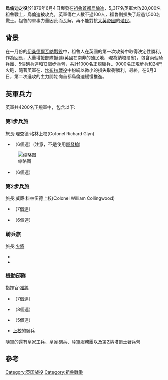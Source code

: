 {{Infobox Military Conflict
|conflict=烏倫迪之役
|partof=[[祖魯戰爭|祖魯戰爭]]
|image=[[Image:The_burning_of_Ulundi.jpg|300px]]
|caption= 燃燒中的烏倫迪
|date=1879年6月4日
|place=[[南部非洲|南非]][[烏倫迪|烏倫迪]]
|result=英軍決定性勝利
|combatant1=[[Image:Flag_of_the_United_Kingdom.svg|20px]] [[大英帝國|大英帝國]]
|combatant2=[[祖魯王國|祖魯王國]]
|commander1=[[第二代切姆斯福德男爵弗雷德里克·奧古斯塔斯·泰思哲|弗雷德里克·奧古斯塔斯·泰思哲]]
|commander2=[[塞奇瓦約|塞奇瓦約]]
|strength1=4200名英國兵<ref>1911 ''Encyclopedia Britannica'' entry for Zululand gives 5200</ref><br>1000名土著兵<br> 2挺[[加特林機槍|加特林機槍]]<br>10門[[砲|砲]]
|strength2=12,000到15,000名戰士 <ref>1911 ''Encyclopedia Britannica'' entry for Zululand gives 12,000 to 15,000</ref>
|casualties1=10名陣亡<ref>Ian Knight, Adam Hook, ''British Fortifications in Zululand 1879'', Osprey, 2005, p.59: gives 13 killed 69 wounded. F.E. Colenso, ''History of the Zulu War and Its Origin'', London, 1880, p. 448, gives 18 killed, 85 wounded.</ref><br/>87名負傷
|casualties2=1,500名以上陣亡<ref>''New York Times'', 25 July 1879, THE BATTLE OF ULUNDI, gives 1500 Zulu casualties. 1911 ''Encyclopedia Britannica'' entry for Zululand gives 1500.</ref>
}}
{{Campaignbox Anglo-Zulu War}}
'''烏倫迪之役'''於1879年6月4日爆發在[[祖魯|祖魯]][[首都|首都]][[烏倫迪|烏倫迪]]，5,317名英軍大敗20,000名祖魯戰士，烏倫迪被攻克。英軍傷亡人數不過100人，祖魯則損失了超過1,500名戰士。祖魯的軍事力量因此而瓦解，再不能對抗[[大英帝國|大英帝國]]的[[殖民|殖民]]。

== 背景 ==
在一月份的[[伊桑德爾瓦納戰役|伊桑德爾瓦納戰役]]中，祖魯人在英國的第一次攻勢中取得決定性勝利，作為回應，大量增援部隊抵達{{link-en|英屬納塔爾|Colony of Natal}}(英國在南非的殖民地，現為納塔爾省)，包含兩個騎兵團、5個砲兵連和12個步兵營，共計1000名正規騎兵、9000名正規步兵和24門火砲，隨著英軍在{{link-en|金吉羅福戰役|Battle of Gingindlovu}}、[[坎布拉戰役|坎布拉戰役]]中紛紛以微小的損失取得勝利，最終，在6月3日，第二次進攻的主力開始向首都烏倫迪緩慢推進。
== 英軍兵力 ==
英軍共4200名正規軍中，包含以下:
=== 第1步兵旅 ===
旅長:理查德·格林上校(Colonel Richard Glyn)
* {{link-en|第21步兵團-皇家蘇格蘭燧發槍步兵團|21st (Royal Scots Fusiliers) Regiment of Foot }}（6個連）(注意，不是使用[[燧發槍|燧發槍]])
[[File:17th_lancers_at_Ulundi.jpg|缩略图]]
* {{link-en|第58步兵團-拉特蘭郡步兵團|58th (Rutlandshire) Regiment of Foot}}（6個連）
=== 第2步兵旅 ===
旅長:威廉·科林伍德上校(Colonel William Collingwood)
* {{link-en|第24步兵團-第2沃里克郡步兵團|24th (2nd Warwickshire) Regiment of Foot }}（7個連）
* {{link-en|第94步兵團|94th Regiment of Foot}}（6個連）
=== 騎兵旅 ===
旅長:{{link-en|弗雷德里克·馬歇爾|Frederick Marshall (British Army officer)}}[[少將|少將]]
* {{link-en|第1皇家近衛龍騎兵團|1st King's Dragoon Guards}}
* {{link-en|第17槍騎兵團-劍橋公爵騎兵團|17th Lancers}}
=== 機動部隊 ===
指揮官:{{link-en|亨利·伊夫林·伍德|Evelyn Wood (British Army officer)}}[[准將|准將]]
* {{link-en|第13步兵團-第1薩默塞特郡輕步兵團|Somerset Light Infantry}}（7個連）
* {{link-en|第90步兵團-佩思郡志願者輕步兵團|90th Regiment of Foot (Perthshire Volunteers)}}（8個連）
* {{link-en|第80步兵團-斯塔福德郡志願者步兵團|80th Regiment of Foot (Staffordshire Volunteers)}}（5個連）
* {{link-en|雷德佛斯·亨利·布勒|Redvers Buller}}[[上校|上校]]的騎兵
隨軍的還有皇家工兵、皇家砲兵、陸軍服務團以及第2納塔爾土著兵營

== 參考 ==
<references />
[[Category:英国战役|Category:英国战役]]
[[Category:祖魯戰爭|Category:祖魯戰爭]]